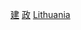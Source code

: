 {{Commons category|Government buildings in Lithuania}}

[[Category:立陶宛政府|建]]
[[Category:立陶宛各類建築物|政]]
[[Category:欧洲各国政府建筑物|Lithuania]]